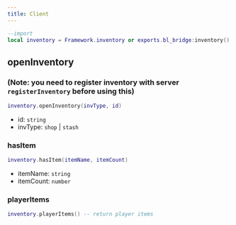 ```yaml
---
title: Client
---
```

```lua
--import
local inventory = Framework.inventory or exports.bl_bridge:inventory()
```
## openInventory
### (Note: you need to register inventory with server `registerInventory` before using this)
```lua
inventory.openInventory(invType, id) 
```
- id: `string`
- invType: `shop` | `stash`

### hasItem
```lua
inventory.hasItem(itemName, itemCount)
```
- itemName: `string`
- itemCount: `number`

### playerItems
```lua
inventory.playerItems() -- return player items
```